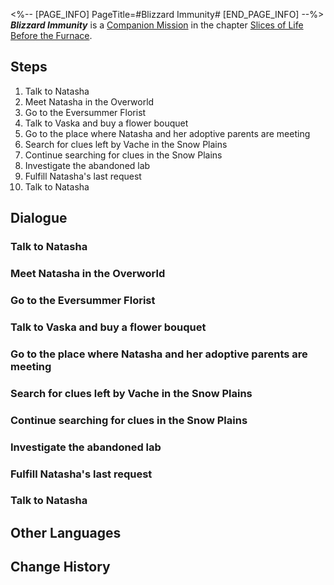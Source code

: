 <%-- [PAGE_INFO]
PageTitle=#Blizzard Immunity#
[END_PAGE_INFO] --%>
{{Stub|Dialogue.}}
{{Mission Infobox
|id            = 2011401
|title         = 
|image         = <!--Mission Blizzard Immunity.png-->
|type          = Companion
|event_name    = 
|chapter       = Slices of Life Before the Furnace
|requirements  = [[Companion Mission]] ''[[Blizzard Immunity]]'' completed
|summary       = <!--official mission summary from Fate's Atlas-->
|characters    = Trailblazer
|startLocation = [[Jarilo-VI]] - [[Natasha's Clinic]]
|world         = Jarilo-VI
|area          = Natasha's Clinic
|prev          = 
|next          = 
|rewards       = Trailblaze EXP*350; Stellar Jade*60; Traveler's Guide*2; Shield (Item)*200; "Kindling"*1 { text = "Kindling" }; Credit*25,000
}}
'''''Blizzard Immunity''''' is a [[Companion Mission]] in the chapter [[Slices of Life Before the Furnace]].

==Steps==
# Talk to Natasha
# Meet Natasha in the Overworld
# Go to the Eversummer Florist
# Talk to Vaska and buy a flower bouquet
# Go to the place where Natasha and her adoptive parents are meeting
# Search for clues left by Vache in the Snow Plains
# Continue searching for clues in the Snow Plains
# Investigate the abandoned lab
# Fulfill Natasha's last request
# Talk to Natasha

<!--
==Gameplay Notes==

--><!--
==Trial Character==

-->
==Dialogue==
{{Stub Dialogue}}

===Talk to Natasha===
{{Mission Description|type=companion|location=Natasha's Clinic|Natasha sends you a message. It seems that she wants to talk about some personal stuff with you.<br />Of course you won't refuse her invitation. Go meet her at the clinic when you have time.}}
{{Dialogue Start}}
:{{tx}}
{{Mission Description|type=companion|location=Administrative District|update|Natasha has reconnected with her adoptive parents living in the Overworld, hoping that their network in the medical community could help the patients in the Underworld obtain more medical resources.<br />You have chosen a flower bouquet. Go back and talk to Natasha again. Hopefully, she will be satisfied.}}
{{Dialogue End}}

===Meet Natasha in the Overworld===
{{Mission Description|type=companion|location=Administrative District|update|Natasha has reconnected with her adoptive parents living in the Overworld, hoping that their network in the medical community could help the patients in the Underworld obtain more medical resources.<br />Natasha wants you to come with her, because it has been more than ten years since the last time she stepped in the Administrative District.}}
{{Dialogue Start}}
:{{tx}}
{{Dialogue End}}

===Go to the Eversummer Florist===
{{Mission Description|type=companion|location=Eversummer Florist|update|Natasha has reconnected with her adoptive parents living in the Overworld, hoping that their network in the medical community could help the patients in the Underworld obtain more medical resources.<br />You meet Natasha in the Administrative District, but there is still some time left before meeting her adoptive mother.<br />Since they haven't met each other for a long time, Natasha decides to buy a flower bouquet as a gift for her adoptive parents.}}
{{Dialogue Start}}
:{{tx}}
{{Dialogue End}}

===Talk to Vaska and buy a flower bouquet===
{{Mission Description|type=companion|location=Eversummer Florist|update|Natasha has reconnected with her adoptive parents living in the Overworld, hoping that their network in the medical community could help the patients in the Underworld obtain more medical resources.<br />It turns out that flowers have a special meaning in Natasha's family.<br />What kind of flower should you choose? Natasha hopes you can decide for her.}}
{{Dialogue Start}}
:{{tx}}
{{Dialogue End}}

===Go to the place where Natasha and her adoptive parents are meeting===
{{Mission Description|type=companion|location=Administrative District|update|Natasha has reconnected with her adoptive parents living in the Overworld, hoping that their network in the medical community could help the patients in the Underworld obtain more medical resources.<br />After getting a bunch of flowers for Natasha's adoptive parents, you head to the meeting place.<br />Natasha looks calm, but you can't even imagine what she is going through inside.}}
{{Dialogue Start}}
:{{tx}}
{{Dialogue End}}

===Search for clues left by Vache in the Snow Plains===
{{Mission Description|type=companion|location=Outlying Snow Plains|update|After Natasha's short reunion with her adoptive mother, the butler brings a piece of shocking news: Vache, who went to the Snow Plains alone, had sent a letter to Natasha.<br />According to this letter, Vache was continuing his research on "Blizzard Immunity" in the Snow Plains.<br />Natasha is so excited. She invites you to go investigate in the outlying Snow Plains with her.}}
{{Dialogue Start}}
:{{tx}}
{{Dialogue End}}

===Continue searching for clues in the Snow Plains===
{{Mission Description|type=companion|location=Outlying Snow Plains|update|Natasha and you head towards the Snow Plains, searching for traces of Vache's life.<br />You find the lab equipment that Vache left long ago, but that alone is far from enough to locate Vache's whereabouts.<br />Natasha doesn't want to give up, so you have to go deeper into the Snow Plains.}}
{{Dialogue Start}}
:{{tx}}
{{Mission Description|type=companion|location=Outlying Snow Plains|update|Natasha and you head towards the Snow Plains, searching for traces of Vache's life.<br />After communicating with a group of Silvermane Guards, you learn that Vache had successfully developed a sample of "Blizzard Immunity."<br />With the medicine the guards gave you, you go even deeper into the Snow Plains.}}
{{Dialogue End}}

===Investigate the abandoned lab===
{{Mission Description|type=companion|location=Outlying Snow Plains|update|Natasha and you head towards the Snow Plains, searching for traces of Vache's life.<br />After defeating some troublesome enemies, you finally arrive at Vache's lab.<br />Maybe he had already died long ago, maybe he only temporarily left this place... Either way, you should investigate this area carefully.}}
{{Dialogue Start}}
:{{tx}}
{{Dialogue End}}

===Fulfill Natasha's last request===
{{Mission Description|type=companion|location=Outlying Snow Plains|update|After reading Vache's last experiment notes, Natasha decides to inherit his wish and continue the research on "Blizzard Immunity."<br />Also, she has one last request for you...}}
{{Dialogue Start}}
:{{tx}}
{{Dialogue End}}

===Talk to Natasha===
{{Mission Description|type=companion|location=Eversummer Florist|update|Natasha has reconnected with her adoptive parents living in the Overworld, hoping that their network in the medical community could help the patients in the Underworld obtain more medical resources.<br />You have chosen a flower bouquet. Go back and talk to Natasha again. Hopefully, she will be satisfied.}}
{{Dialogue Start}}
:{{tx}}
{{Dialogue End}}

==Other Languages==
{{Other Languages
|en   = Blizzard Immunity
|zhs  = 风雪免疫
|zht  = 風雪免疫
|ja   = 吹雪免疫
|ko   = 눈보라 면역
|es   = Inmunidad a la ventisca
|fr   = Immunité au blizzard
|ru   = Иммунитет к метели
|th   = ภูมิต้านลมหนาว
|vi   = Miễn Dịch Gió Tuyết
|de   = Immunität gegen Schneesturm
|id   = Kekebalan Pada Badai
|pt   = Imunidade à Nevasca
}}

==Change History==
{{Change History|1.0}}
